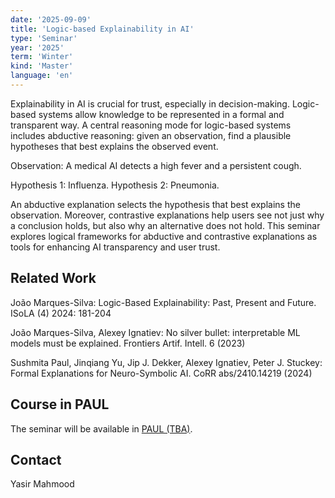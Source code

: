 ```yaml
---
date: '2025-09-09'
title: 'Logic-based Explainability in AI'
type: 'Seminar'
year: '2025'
term: 'Winter'
kind: 'Master'
language: 'en'
---
```


Explainability in AI is crucial for trust, especially in decision-making. Logic-based systems allow knowledge to be represented in a formal and transparent way. A central reasoning mode for logic-based systems includes abductive reasoning: given an observation, find a plausible hypotheses that best explains the observed event.

Observation: A medical AI detects a high fever and a persistent cough.

Hypothesis 1: Influenza. Hypothesis 2: Pneumonia.

An abductive explanation selects the hypothesis that best explains the observation. Moreover, contrastive explanations help users see not just why a conclusion holds, but also why an alternative does not hold. This seminar explores logical frameworks for abductive and contrastive explanations as tools for enhancing AI transparency and user trust.


## Related Work

João Marques-Silva: Logic-Based Explainability: Past, Present and Future. ISoLA (4) 2024: 181-204

João Marques-Silva, Alexey Ignatiev: No silver bullet: interpretable ML models must be explained. Frontiers Artif. Intell. 6 (2023)

Sushmita Paul, Jinqiang Yu, Jip J. Dekker, Alexey Ignatiev, Peter J. Stuckey: Formal Explanations for Neuro-Symbolic AI. CoRR abs/2410.14219 (2024)


## Course in PAUL

The seminar will be available in
[PAUL (TBA)](https://paul.uni-paderborn.de/).

## Contact

<Link to="/YasirMahmood">Yasir Mahmood</Link>
